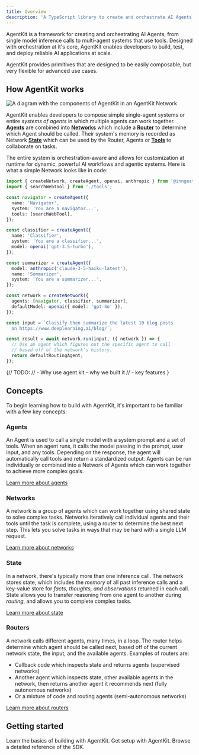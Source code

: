 ```yaml
---
title: Overview
description: 'A TypeScript library to create and orchestrate AI Agents.'
---
```


AgentKit is a framework for creating and orchestrating AI Agents, from single model inference calls to multi-agent systems that use tools. Designed with orchestration at it's core, AgentKit enables developers to build, test, and deploy reliable AI applications at scale.

AgentKit provides primitives that are designed to be easily composable, but very flexible for advanced use cases.

## How AgentKit works

![A diagram with the components of AgentKit in an AgentKit Network](/graphics/system.svg)

AgentKit enables developers to compose simple single-agent systems or entire _systems of agents_ in which multiple agents can work together. **[Agents](/concepts/agents)** are combined into **[Networks](concepts/networks)** which include a **[Router](concepts/routers)** to determine which Agent should be called. Their system's memory is recorded as Network **[State](concepts/state)** which can be used by the Router, Agents or **[Tools](concepts/tools)** to collaborate on tasks.

The entire system is orchestration-aware and allows for customization at runtime for dynamic, powerful AI workflows and agentic systems. Here is what a simple Network looks like in code:

```ts
import { createNetwork, createAgent, openai, anthropic } from '@inngest/agent-kit';
import { searchWebTool } from './tools';

const navigator = createAgent({
  name: 'Navigator',
  system: 'You are a navigator...',
  tools: [searchWebTool],
});

const classifier = createAgent({
  name: 'Classifier',
  system: 'You are a classifier...',
  model: openai('gpt-3.5-turbo'),
});

const summarizer = createAgent({
  model: anthropic('claude-3-5-haiku-latest'),
  name: 'Summarizer',
  system: 'You are a summarizer...',
});

const network = createNetwork({
  agents: [navigator, classifier, summarizer],
  defaultModel: openai({ model: 'gpt-4o' }),
});

const input = `Classify then summarize the latest 10 blog posts
  on https://www.deeplearning.ai/blog/`;

const result = await network.run(input, ({ network }) => {
  // Use an agent which figures out the specific agent to call
  // based off of the network's history.
  return defaultRoutingAgent;
});
```

{// TODO:
// - Why use agent kit - why we built it
// - key features
}

## Concepts

To begin learning how to build with AgentKit, it's important to be familiar with a few key concepts:

### Agents

An Agent is used to call a single model with a system prompt and a set of tools. When an agent runs, it calls the model passing in the prompt, user input, and any tools. Depending on the response, the agent will automatically call tools and return a standardized output. Agents can be run individually or combined into a Network of Agents which can work together to achieve more complex goals.

[Learn more about agents](/concepts/agents)

### Networks

A network is a group of agents which can work together using shared state to solve complex tasks. Networks iteratively call individual agents and their tools until the task is complete, using a router to determine the best next step. This lets you solve tasks in ways that may be hard with a single LLM request.

[Learn more about networks](/concepts/networks)

### State

In a network, there's typically more than one inference call. The network stores state, which includes the _memory_ of all past inference calls and a key-value store for _facts, thoughts, and observations_ returned in each call. State allows you to transfer reasoning from one agent to another during _routing_, and allows you to complete complex tasks.

[Learn more about state](/concepts/state)

### Routers

A network calls different agents, many times, in a loop. The router helps determine which agent should be called next, based off of the current network state, the input, and the available agents. Examples of routers are:

- Callback code which inspects state and returns agents (supervised networks)
- Another agent which inspects state, other available agents in the network, then returns another agent it recommends next (fully autonomous networks)
- Or a mixture of code and routing agents (semi-autonomous networks)

[Learn more about routers](/concepts/routers)

## Getting started

<Card title="Quick start" href="/getting-started/quick-start">
  Learn the basics of building with AgentKit.
</Card>
<Card title="Installation" href="/getting-started/installation">
  Get setup with AgentKit.
</Card>
<Card title="SDK Reference" href="/getting-started/installation">
  Browse a detailed reference of the SDK.
</Card>
